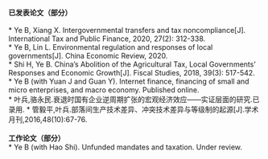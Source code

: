 **已发表论文（部分）**  
<br>
* Ye B, Xiang X. Intergovernmental transfers and tax noncompliance[J]. International Tax and Public Finance, 2020, 27(2): 312-338.  
* Ye B, Lin L. Environmental regulation and responses of local governments[J]. China Economic Review, 2020.  
* Shi H, Ye B. China's Abolition of the Agricultural Tax, Local Governments’ Responses and Economic Growth[J]. Fiscal Studies, 2018, 39(3): 517-542.  
* Ye B (with Yuan J and Guan Y). Internet finance, financing of small and micro enterprises, and macro economy. Published online.  
* 叶兵,骆永民.衰退时国有企业逆周期扩张的宏观经济效应——实证层面的研究.已录用.
* 管毅平,叶兵.部落间生产技术差异、冲突技术差异与等级制的起源[J].学术月刊,2016,48(10):67-76.  
<br>
**工作论文（部分）**  
* Ye B (with Hao Shi). Unfunded mandates and taxation. Under review.  